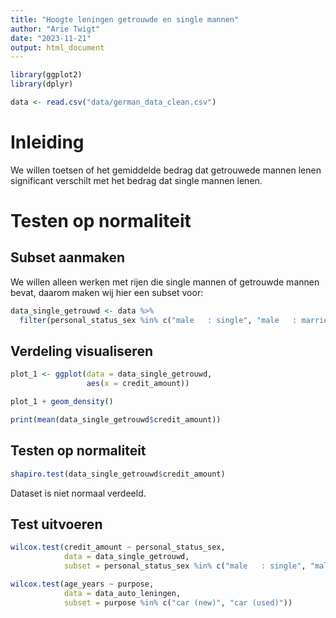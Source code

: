 ```yaml
---
title: "Hoogte leningen getrouwde en single mannen"
author: "Arie Twigt"
date: "2023-11-21"
output: html_document
---
```


```r
library(ggplot2)
library(dplyr)
```


```r
data <- read.csv("data/german_data_clean.csv")
```


# Inleiding

We willen toetsen of het gemiddelde bedrag dat getrouwede mannen lenen significant verschilt met het bedrag dat single mannen lenen.


# Testen op normaliteit


## Subset aanmaken



We willen alleen werken met rijen die single mannen of getrouwde mannen bevat, daarom maken wij hier een subset voor:

```r
data_single_getrouwd <- data %>%
  filter(personal_status_sex %in% c("male   : single", "male   : married/widowed"))
```

## Verdeling visualiseren



```r
plot_1 <- ggplot(data = data_single_getrouwd, 
                 aes(x = credit_amount))

plot_1 + geom_density()
```

```r
print(mean(data_single_getrouwd$credit_amount))
```



## Testen op normaliteit

```r
shapiro.test(data_single_getrouwd$credit_amount)
```

Dataset is niet normaal verdeeld.


## Test uitvoeren

```r
wilcox.test(credit_amount ~ personal_status_sex, 
            data = data_single_getrouwd,
            subset = personal_status_sex %in% c("male   : single", "male   : married/widowed"))
```


```r
wilcox.test(age_years ~ purpose, 
            data = data_auto_leningen,
            subset = purpose %in% c("car (new)", "car (used)"))
```


